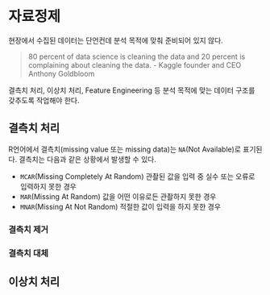 # 자료정제 {#sec-clean}

현장에서 수집된 데이터는 단언컨데 분석 목적에 맞춰 준비되어 있지 않다.

> 80 percent of data science is cleaning the data and 20 percent is complaining about cleaning the data. - Kaggle founder and CEO Anthony Goldbloom

결측치 처리, 이상치 처리, Feature Engineering 등 분석 목적에 맞는 데이터 구조를 갖추도록 작업해야 한다.

## 결측치 처리

R언어에서 결측치(missing value 또는 missing data)는 `NA`(Not Available)로 표기된다. 결측치는 다음과 같은 상황에서 발생할 수 있다.

- `MCAR`(Missing Completely At Random) 관촬된 값을 입력 중 실수 또는 오류로 입력하지 못한 경우
- `MAR`(Missing At Random) 값을 어떤 이유로든 관촬하지 못한 경우
- `MNAR`(Missing At Not Random) 적절한 값이 입력을 하지 못한 경우

### 결측치 제거

### 결측치 대체


## 이상치 처리


